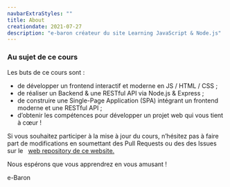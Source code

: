 ```yaml
---
navbarExtraStyles: ""
title: About
creationdate: 2021-07-27
description: "e-baron créateur du site Learning JavaScript & Node.js"
---
```


<Section className="pb-3">  
  <Content>
    <h3 className="">Au sujet de ce cours</h3>
    <p className="pt-3">Les buts de ce cours sont :</p>
     <ul className="list">
      <li>de développer un frontend interactif et moderne en JS / HTML / CSS ; </li>
      <li>de réaliser un Backend & une RESTful API via Node.js & Express ;</li>
      <li>de construire une Single-Page Application (SPA) intégrant un frontend moderne et une RESTful API ;</li>
      <li>d’obtenir les compétences pour développer un projet web qui vous tient à cœur !</li>
    </ul>  
  <p className="pt-3">Si vous souhaitez participer à la mise à jour du cours, n’hésitez pas à faire part de modifications 
  en soumettant des Pull Requests ou des des Issues sur le &nbsp;
    <a href="https://github.com/e-vinci/myjscourse.git" target="_blank">
    web repository de ce website.</a>
  </p>
  <p className="pt-3">
    Nous espérons que vous apprendrez en vous amusant !
  </p>
  
  <p className="pt-3 text--hand-written">e-Baron</p>
  </Content>
</Section>
